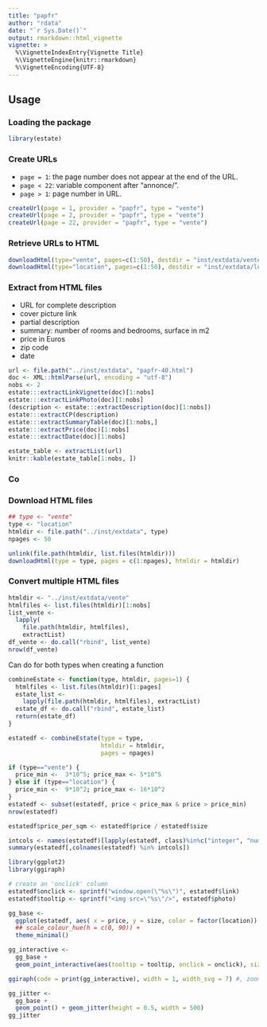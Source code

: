 ```yaml
---
title: "papfr"
author: "rdata"
date: "`r Sys.Date()`"
output: rmarkdown::html_vignette
vignette: >
  %\VignetteIndexEntry{Vignette Title}
  %\VignetteEngine{knitr::rmarkdown}
  %\VignetteEncoding{UTF-8}
---
```


## Usage

### Loading the package

```r
library(estate)
```

### Create URLs

- `page = 1`: the page number does not appear at the end of the URL.
- `page < 22`: variable component after "annonce/".
- `page > 1`: page number in URL.

```r
createUrl(page = 1, provider = "papfr", type = "vente")
createUrl(page = 2, provider = "papfr", type = "vente")
createUrl(page = 22, provider = "papfr", type = "vente")
```

### Retrieve URLs to HTML

```r
downloadHtml(type="vente", pages=c(1:50), destdir = "inst/extdata/vente")
downloadHtml(type="location", pages=c(1:50), destdir = "inst/extdata/location")
```

### Extract from HTML files

- URL for complete description
- cover picture link
- partial description
- summary: number of rooms and bedrooms, surface in m2
- price in Euros
- zip code
- date

```r
url <- file.path("../inst/extdata", "papfr-40.html")
doc <- XML::htmlParse(url, encoding = "utf-8")
nobs <- 2
estate:::extractLinkVignette(doc)[1:nobs]
estate:::extractLinkPhoto(doc)[1:nobs]
(description <- estate:::extractDescription(doc)[1:nobs])
estate:::extractCP(description)
estate:::extractSummaryTable(doc)[1:nobs,]
estate:::extractPrice(doc)[1:nobs]
estate:::extractDate(doc)[1:nobs]
```

```r
estate_table <- extractList(url)
knitr::kable(estate_table[1:nobs, ])
```

### Co

### Download HTML files

```r
## type <- "vente"
type <- "location"
htmldir <- file.path("../inst/extdata", type)
npages <- 50
```

```r
unlink(file.path(htmldir, list.files(htmldir)))
downloadHtml(type = type, pages = c(1:npages), htmldir = htmldir)
```

### Convert multiple HTML files


```r
htmldir <- "../inst/extdata/vente"
htmlfiles <- list.files(htmldir)[1:nobs]
list_vente <-
  lapply(
    file.path(htmldir, htmlfiles),
    extractList)
df_vente <- do.call("rbind", list_vente)
nrow(df_vente)
```

Can do for both types when creating a function

```r
combineEstate <- function(type, htmldir, pages=1) {
  htmlfiles <- list.files(htmldir)[1:pages]
  estate_list <-
    lapply(file.path(htmldir, htmlfiles), extractList)
  estate_df <- do.call("rbind", estate_list)
  return(estate_df)
}

estatedf <- combineEstate(type = type,
                          htmldir = htmldir,
                          pages = npages)

if (type=="vente") {
  price_min <-  3*10^5; price_max <- 5*10^5
} else if (type=="location") {
  price_min <-  9*10^2; price_max <- 16*10^2
}
estatedf <- subset(estatedf, price < price_max & price > price_min)
nrow(estatedf)

estatedf$price_per_sqm <- estatedf$price / estatedf$size

intcols <- names(estatedf)[lapply(estatedf, class)%in%c("integer", "numeric")]
summary(estatedf[,colnames(estatedf) %in% intcols])
```

```r
library(ggplot2)
library(ggiraph)

# create an 'onclick' column
estatedf$onclick <- sprintf("window.open(\"%s\")", estatedf$link)
estatedf$tooltip <- sprintf("<img src=\"%s\"/>", estatedf$photo)

gg_base <-
  ggplot(estatedf, aes( x = price, y = size, color = factor(location)) ) +
  ## scale_colour_hue(h = c(0, 90)) +
  theme_minimal()

gg_interactive <-
  gg_base +
  geom_point_interactive(aes(tooltip = tooltip, onclick = onclick), size = 2)

ggiraph(code = print(gg_interactive), width = 1, width_svg = 7) #, zoom_max = 5)
```

```r
gg_jitter <-
  gg_base +
  geom_point() + geom_jitter(height = 0.5, width = 500)
gg_jitter
```
